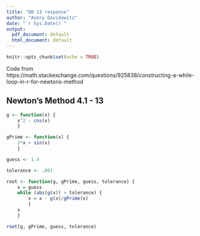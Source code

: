 ```yaml
---
title: "DB 13 response"
author: "Avery Davidowitz"
date: "`r Sys.Date()`"
output:
  pdf_document: default
  html_document: default
---
```


```r
knitr::opts_chunk$set(echo = TRUE)
```
Code from https://math.stackexchange.com/questions/925838/constructing-a-while-loop-in-r-for-newtons-method

## Newton's Method 4.1 - 13
```r
g <- function(x) {
    x^2 - cos(x)
    }

gPrime <- function(x) {
    2*x + sin(x)
    }

guess <- 1.4

tolerance <- .001

root <- function(g, gPrime, guess, tolerance) {
    x = guess
    while (abs(g(x)) > tolerance) {
        x = x - g(x)/gPrime(x)
        }
    x
    }

root(g, gPrime, guess, tolerance)
```

